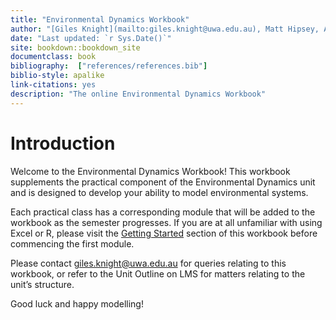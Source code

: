 ```yaml
--- 
title: "Environmental Dynamics Workbook"
author: "[Giles Knight](mailto:giles.knight@uwa.edu.au), Matt Hipsey, Alanna Kursar, Dan Paraska"
date: "Last updated: `r Sys.Date()`"
site: bookdown::bookdown_site
documentclass: book
bibliography:  ["references/references.bib"]
biblio-style: apalike
link-citations: yes
description: "The online Environmental Dynamics Workbook"
---
```


# Introduction {-}

Welcome to the Environmental Dynamics Workbook! This workbook supplements the practical component of the Environmental Dynamics unit and is designed to develop your ability to model environmental systems. 

Each practical class has a corresponding module that will be added to the workbook as the semester progresses. If you are at all unfamiliar with using Excel or R, please visit the [Getting Started](#GettingStarted) section of this workbook before commencing the first module. 

Please contact <giles.knight@uwa.edu.au> for queries relating to this workbook, or refer to the Unit Outline on LMS for matters relating to the unit's structure. 

Good luck and happy modelling!
